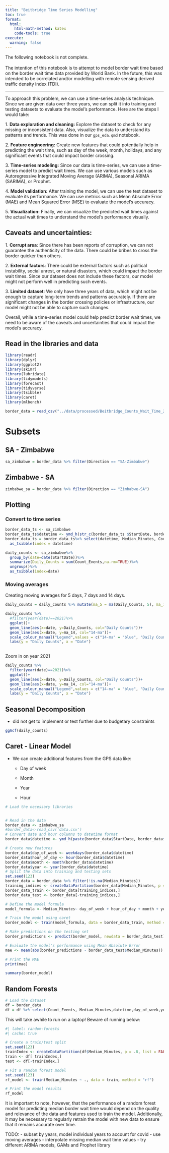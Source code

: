 ```yaml
---
title: "Beitbridge Time Series Modelling"
toc: true
format:
  html:
    html-math-method: katex
    code-tools: true
execute:
  warning: false
---
```


The following notebook is not complete.\
\
The intention of this notebook is to attempt to model border wait time based on the border wait time data provided by World Bank. In the future, this was intended to be correlated and/or modelling with remote sensing derived traffic density index (TDI).

------------------------------------------------------------------------

To approach this problem, we can use a time-series analysis technique. Since we are given data over three years, we can split it into training and testing datasets to evaluate the model's performance. Here are the steps I would take:

1\. **Data exploration and cleaning:** Explore the dataset to check for any missing or inconsistent data. Also, visualize the data to understand its patterns and trends. This was done in our `gps_eda.qmd` notebook.

2\. **Feature engineering:** Create new features that could potentially help in predicting the wait time, such as day of the week, month, holidays, and any significant events that could impact border crossing.

3\. **Time-series modeling:** Since our data is time-series, we can use a time-series model to predict wait times. We can use various models such as Autoregressive Integrated Moving Average (ARIMA), Seasonal ARIMA (SARIMA), or Prophet.

4\. **Model validation:** After training the model, we can use the test dataset to evaluate its performance. We can use metrics such as Mean Absolute Error (MAE) and Mean Squared Error (MSE) to evaluate the model's accuracy.

5\. **Visualization:** Finally, we can visualize the predicted wait times against the actual wait times to understand the model's performance visually.

## Caveats and uncertainties:

1\. **Corrupt area**: Since there has been reports of corruption, we can not guarantee the authenticity of the data. There could be bribes to cross the border quicker than others.

2\. **External factors**: There could be external factors such as political instability, social unrest, or natural disasters, which could impact the border wait times. Since our dataset does not include these factors, our model might not perform well in predicting such events.

3\. **Limited dataset**: We only have three years of data, which might not be enough to capture long-term trends and patterns accurately. If there are significant changes in the border crossing policies or infrastructure, our model might not be able to capture such changes.

Overall, while a time-series model could help predict border wait times, we need to be aware of the caveats and uncertainties that could impact the model's accuracy.

## Read in the libraries and data

```r
library(readr)
library(dplyr)
library(ggplot2)
library(skimr)
library(lubridate)
library(tidymodels)
library(forecast)
library(tidyverse)
library(tsibble)
library(caret)
library(mlbench)
```

```r
border_data = read_csv("../data/processed/Beitbridge_Counts_Wait_Time_2018_2022.csv")
```

# Subsets

## SA - Zimbabwe

```r
sa_zimbabwe = border_data %>% filter(Direction == "SA-Zimbabwe")
```

## Zimbabwe - SA

```r
zimbabwe_sa = border_data %>% filter(Direction == "Zimbabwe-SA")
```

## Plotting

### Convert to time series

```r
border_data_ts <- sa_zimbabwe 
border_data_ts$datetime <- ymd_h(str_c(border_data_ts $StartDate, border_data_ts $StartHour))
border_data_ts = border_data_ts%>% select(datetime, Median_Minutes, Count_Events) %>% 
  as_tsibble(index = datetime)
```

```r
daily_counts <- sa_zimbabwe%>%
  group_by(date=date(StartDate))%>%
  summarize(Daily_Counts = sum(Count_Events,na.rm=TRUE))%>%
  ungroup()%>%
  as_tsibble(index=date)
```

### Moving averages

Creating moving averages for 5 days, 7 days and 14 days.

```r
daily_counts = daily_counts %>% mutate(ma_5 = ma(Daily_Counts, 5), ma_7=ma(Daily_Counts,7), ma_14 = ma(Daily_Counts, 14))
```

```r
daily_counts %>%
  #filter(year(date)==2021)%>%
  ggplot()+
  geom_line(aes(x=date, y=Daily_Counts, col="Daily Counts"))+
  geom_line(aes(x=date, y=ma_14, col="14-ma"))+
  scale_colour_manual("Legend",values = c("14-ma" = "blue", "Daily Counts"="grey")) +
  labs(y = "Daily Counts", x = "Date")
  
```

Zoom in on year 2021 

```r
daily_counts %>%
  filter(year(date)==2021)%>%
  ggplot()+
  geom_line(aes(x=date, y=Daily_Counts, col="Daily Counts"))+
  geom_line(aes(x=date, y=ma_14, col="14-ma"))+
  scale_colour_manual("Legend",values = c("14-ma" = "blue", "Daily Counts"="grey")) +
  labs(y = "Daily Counts", x = "Date")
```

## Seasonal Decomposition

- did not get to implement or test further due to budgetary constraints 

```r
ggAcf(daily_counts)
```


## Caret - Linear Model

-   We can create additional features from the GPS data like:

    -   Day of week

    -   Month

    -   Year

    -   Hour

```r
# Load the necessary libraries


# Read in the data
border_data <- zimbabwe_sa
#border_data<-read_csv('data.csv')
# Convert date and hour columns to datetime format
border_data$datetime <- ymd_h(paste(border_data$StartDate, border_data$StartHour))

# Create new features
border_data$day_of_week <- weekdays(border_data$datetime)
border_data$hour_of_day <- hour(border_data$datetime)
border_data$month <- month(border_data$datetime)
border_data$year <- year(border_data$datetime)
# Split the data into training and testing sets
set.seed(123)
border_data = border_data %>% filter(!is.na(Median_Minutes))
training_indices <- createDataPartition(border_data$Median_Minutes, p = 0.8, list = FALSE)
border_data_train <- border_data[training_indices,]
border_data_test <- border_data[-training_indices,]

# Define the model formula
model_formula <- Median_Minutes~ day_of_week + hour_of_day + month + year + Count_Events

# Train the model using caret
border_model <- train(model_formula, data = border_data_train, method = "lm")

# Make predictions on the testing set
border_predictions <- predict(border_model, newdata = border_data_test)

# Evaluate the model's performance using Mean Absolute Error
mae <- mean(abs(border_predictions - border_data_test$Median_Minutes))

# Print the MAE
print(mae)
```

```r
summary(border_model)
```

## Random Forests



```r
# Load the dataset
df = border_data
df = df %>% select(Count_Events, Median_Minutes,datetime,day_of_week,year)
```

::: callout-important
This will take awhile to run on a laptop! Beware of running below:
:::

```r
#| label: random-forests
#| cache: true

# Create a train/test split
set.seed(123)
trainIndex <- createDataPartition(df$Median_Minutes, p = .8, list = FALSE)
train <- df[ trainIndex,]
test <- df[-trainIndex,]

# Fit a random forest model
set.seed(123)
rf_model <- train(Median_Minutes ~ ., data = train, method = "rf")

# Print the model results
rf_model
```

It is important to note, however, that the performance of a random forest model for predicting median border wait time would depend on the quality and relevance of the data and features used to train the model. Additionally, it may be necessary to regularly retrain the model with new data to ensure that it remains accurate over time.


TODO: - subset by years, model individual years to account for covid - use moving averages - interpolate missing median wait time values - try different ARIMA models, GAMs and Prophet library
